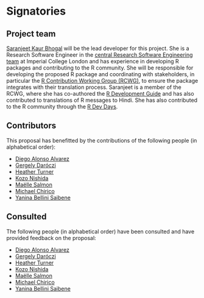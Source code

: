 # Signatories
<!-- 
This section provides the ISC with a view of the support received from the community for a proposal. Acceptance isn't predicated on popularity but community acceptance is important.  Willingness to accept outside input is also a good marker for project delivery. 

An optional section would be for R-Core signatories where changes to R are proposed.
-->

## Project team
<!-- 
Who are the people responsible for actually delivering the project if the proposal gets accepted and are already signed up and rearing to go?
-->

[Saranjeet Kaur Bhogal](https://profiles.imperial.ac.uk/s.bhogal) will be the lead developer for this project. She is a Research Software Engineer in the [central Research Software Engineering team](https://www.imperial.ac.uk/admin-services/ict/self-service/research-support/rcs/service-offering/research-software-engineering/) at Imperial College London and has experience in developing R packages and contributing to the R community. She will be responsible for developing the proposed R package and coordinating with stakeholders, in particular the [R Contribution Working Group (RCWG)](https://contributor.r-project.org/working-group), to ensure the package integrates with their translation process. Saranjeet is a member of the RCWG, where she has co-authored the [R Development Guide](https://contributor.r-project.org/rdevguide/) and has also contributed to translations of R messages to Hindi. She has also contributed to the R community through the [R Dev Days](https://contributor.r-project.org/events/r-dev-days/).

## Contributors
<!-- 
Who are the people who have actively helped with this proposal but won't necessarily be on the core project team later?
-->

This proposal has benefitted by the contributions of the following people (in alphabetical order):

- [Diego Alonso Alvarez](https://profiles.imperial.ac.uk/d.alonso-alvarez)
- [Gergely Daróczi](https://daroczig.github.io/)
- [Heather Turner](https://warwick.ac.uk/fac/sci/statistics/staff/academic-research/turner/)
- [Kozo Nishida](https://github.com/kozo2)
- [Maëlle Salmon](https://masalmon.eu/)
- [Michael Chirico](https://github.com/michaelchirico)
- [Yanina Bellini Saibene](https://yabellini.netlify.app/)

## Consulted
<!-- 
Who has been given the opportunity to provide feedback on the proposal? This should include any R Consortium & ISC members who the proposal has been discussed with.
-->

The following people (in alphabetical order) have been consulted and have provided feedback on the proposal:

- [Diego Alonso Alvarez](https://profiles.imperial.ac.uk/d.alonso-alvarez)
- [Gergely Daróczi](https://daroczig.github.io/)
- [Heather Turner](https://warwick.ac.uk/fac/sci/statistics/staff/academic-research/turner/)
- [Kozo Nishida](https://github.com/kozo2)
- [Maëlle Salmon](https://masalmon.eu/)
- [Michael Chirico](https://github.com/michaelchirico)
- [Yanina Bellini Saibene](https://yabellini.netlify.app/)

